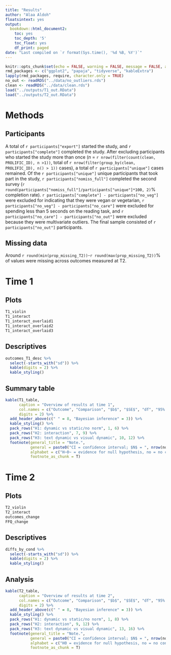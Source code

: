 ```yaml
---
title: "Results"
author: "Alaa Aldoh"
floatsintext: yes
output:
  bookdown::html_document2:
    toc: yes
    toc_depth: '5'
    toc_float: yes
    df_print: paged
date: "Last compiled on `r format(Sys.time(), '%d %B, %Y')`"
---
```


```r
knitr::opts_chunk$set(echo = FALSE, warning = FALSE, message = FALSE, autodep = TRUE, fig.path = "../figures/", dev = c('svg', 'png'))
rmd_packages <- c("ggplot2", "papaja", "tidyverse", "kableExtra")
lapply(rmd_packages, require, character.only = TRUE)
no_out <- readRDS("../data/no_outliers.rds")
clean <- readRDS("../data/clean.rds")
load("../outputs/T1_out.RData")
load("../outputs/T2_out.RData")
```

# Methods {.tabset .tabset-fade .tabset-pills}

## Participants

A total of `r participants["export"]` started the study, and `r participants["complete"]` completed the study. After excluding participants who started the study more than once (*n* = `r nrow(filter(count(clean, PROLIFIC_ID), n >1))`, total of `r nrow(filter(group_by(clean, PROLIFIC_ID), n() > 1))` cases), a total of `r participants["unique"]` cases remained. Of the `r participants["unique"]` unique participants that took part in the study, `r participants["nomiss_full"]` completed the second survey (`r round(participants["nomiss_full"]/participants["unique"]*100, 2)`% completion rate). `r participants["complete"] - participants["no_veg"]` were excluded for indicating that they were vegan or vegetarian, `r participants["no_veg"] - participants["no_care"]` were excluded for spending less than 5 seconds on the reading task, and `r participants["no_care"] - participants["no_out"]` were excluded because they were multivariate outliers. The final sample consisted of `r participants["no_out"]` participants. 

## Missing data

Around `r round(min(prop_missing_T2))`-`r round(max(prop_missing_T2))`% of values were missing across outcomes measured at T2.

# Time 1 {.tabset .tabset-fade .tabset-pills}

## Plots

```r
T1_violin
T1_interact
T1_interact_overlaid1
T1_interact_overlaid2
T1_interact_overlaid3
```

## Descriptives
```r
outcomes_T1_desc %>%
  select(-starts_with("sd")) %>%
  kable(digits = 2) %>%
  kable_styling()
```

## Summary table

```r
kable(T1_table, 
      caption = "Overview of results at time 1",
      col.names = c("Outcome", "Comparison", "$b$", "$SE$", "df", "95% CI", "$t$", "$\\textit{p}$","$B_{{HN}(0, 5)}$", "RR", "Conclusion$^a$"), 
      digits = 2) %>%
  add_header_above(c(" " = 8, "Bayesian inference" = 3)) %>%
  kable_styling() %>%
  pack_rows("H1: dynamic vs static/no norm", 1, 6) %>%
  pack_rows("H2: interaction", 7, 9) %>%
  pack_rows("H3: text dynamic vs visual dynamic", 10, 12) %>%
  footnote(general_title = "Note.",
           general = paste0("CI = confidence interval; $N$ = ", nrow(no_out)),
           alphabet = c("H~0~ = evidence for null hypothesis, no = no conclusion, H~1~ = evidence for alternative hypothesis."),
           footnote_as_chunk = T)
```


# Time 2 {.tabset .tabset-fade .tabset-pills}

## Plots
```r
T2_violin
T2_interact
outcomes_change
FFQ_change
```

## Descriptives
```r
diffs_by_cond %>%
  select(-starts_with("sd")) %>%
  kable(digits = 2) %>%
  kable_styling()
```


## Analysis

```r
kable(T2_table, 
      caption = "Overview of results at time 2",
      col.names = c("Outcome", "Comparison", "$b$", "$SE$", "df", "95% CI", "$t$", "$\\textit{p}$","$B_{{HN}}$", "RR", "Conclusion$^a$"), 
      digits = 2) %>%
  add_header_above(c(" " = 8, "Bayesian inference" = 3)) %>%
  kable_styling() %>%
  pack_rows("H1: dynamic vs static/no norm", 1, 8) %>%
  pack_rows("H2: interaction", 9, 12) %>%
  pack_rows("H3: text dynamic vs visual dynamic", 13, 16) %>%
  footnote(general_title = "Note.",
           general = paste0("CI = confidence interval; $N$ = ", nrow(no_out)),
           alphabet = c("H0 = evidence for null hypothesis, no = no conclusion, H1 = evidence for alternative hypothesis."),
           footnote_as_chunk = T)
```